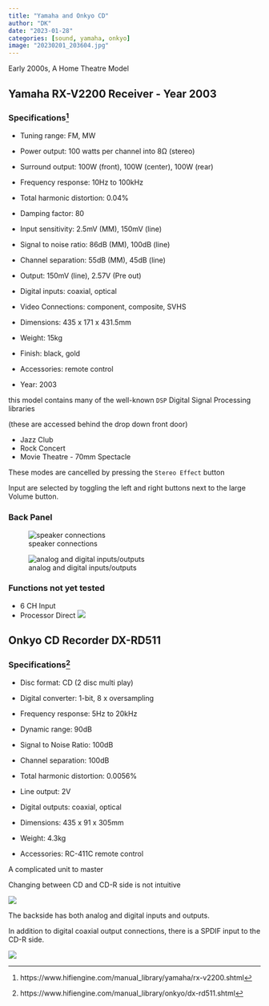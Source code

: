 ```yaml
---
title: "Yamaha and Onkyo CD"
author: "DK"
date: "2023-01-28"
categories: [sound, yamaha, onkyo]
image: "20230201_203604.jpg"
---
```


Early 2000s, A Home Theatre Model

## Yamaha RX-V2200 Receiver - Year 2003

### Specifications[^1]

[^1]: https://www.hifiengine.com/manual_library/yamaha/rx-v2200.shtml

-   Tuning range: FM, MW

-   Power output: 100 watts per channel into 8Ω (stereo)

-   Surround output: 100W (front), 100W (center), 100W (rear)

-   Frequency response: 10Hz to 100kHz

-   Total harmonic distortion: 0.04%

-   Damping factor: 80

-   Input sensitivity: 2.5mV (MM), 150mV (line)

-   Signal to noise ratio: 86dB (MM), 100dB (line)

-   Channel separation: 55dB (MM), 45dB (line)

-   Output: 150mV (line), 2.57V (Pre out)

-   Digital inputs: coaxial, optical

-   Video Connections: component, composite, SVHS

-   Dimensions: 435 x 171 x 431.5mm

-   Weight: 15kg

-   Finish: black, gold

-   Accessories: remote control

-   Year: 2003

this model contains many of the well-known `DSP` Digital Signal Processing libraries

(these are accessed behind the drop down front door)

-   Jazz Club
-   Rock Concert
-   Movie Theatre - 70mm Spectacle

These modes are cancelled by pressing the `Stereo Effect` button

Input are selected by toggling the left and right buttons next to the large Volume button.

### Back Panel

![speaker connections](20230202_195656.jpg)

![analog and digital inputs/outputs](20230202_195642.jpg)

### Functions not yet tested

-   6 CH Input
-   Processor Direct ![](20230202_194106.jpg)

## Onkyo CD Recorder DX-RD511

### Specifications[^2]

[^2]: https://www.hifiengine.com/manual_library/onkyo/dx-rd511.shtml

-   Disc format: CD (2 disc multi play)

-   Digital converter: 1-bit, 8 x oversampling

-   Frequency response: 5Hz to 20kHz

-   Dynamic range: 90dB

-   Signal to Noise Ratio: 100dB

-   Channel separation: 100dB

-   Total harmonic distortion: 0.0056%

-   Line output: 2V

-   Digital outputs: coaxial, optical

-   Dimensions: 435 x 91 x 305mm

-   Weight: 4.3kg

-   Accessories: RC-411C remote control

A complicated unit to master

Changing between CD and CD-R side is not intuitive

![](20230202_194129.jpg)

The backside has both analog and digital inputs and outputs.

In addition to digital coaxial output connections, there is a SPDIF input to the CD-R side.

![](20230202_195629.jpg)
